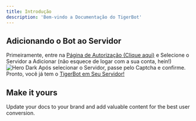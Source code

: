 ```yaml
---
title: Introdução
description: 'Bem-vindo a Documentação do TigerBot'
---
```


## Adicionando o Bot ao Servidor

Primeiramente, entre na [Página de Autorização (Clique aqui)](https://discord.com/oauth2/authorize?client_id=1184504984813965392&permissions=8&integration_type=0&scope=bot) e Selecione o Servidor a Adicionar (não esquece de logar com a sua conta, hein!) 
<img
  className="hidden dark:block"
  src="/TigerBot Auth.png"
  alt="Hero Dark"
/>
Após selecionar o Servidor, passe pelo Captcha e confirme. Pronto, você já tem o [TigerBot em Seu Servidor!]()


## Make it yours

Update your docs to your brand and add valuable content for the best user conversion.